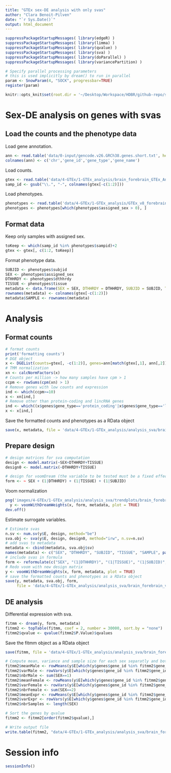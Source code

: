 ```yaml
---
title: "GTEx sex-DE analysis with only svas"
author: "Clara Benoit-Pilven"
date: "`r Sys.Date()`"
output: html_document
---
```


```r
suppressPackageStartupMessages( library(edgeR) )
suppressPackageStartupMessages( library(limma) )
suppressPackageStartupMessages( library(qvalue) )
suppressPackageStartupMessages( library(sva) )
suppressPackageStartupMessages( library(doParallel) )
suppressPackageStartupMessages( library(variancePartition) )
```

```r
# Specify parallel processing parameters
# this is used implicitly by dream() to run in parallel
param <- SnowParam(4, "SOCK", progressbar=TRUE)
register(param)
```

```r
knitr::opts_knit$set(root.dir = '~/Desktop/Workspace/HDBR/github-repo/sexDE_prenatal_brain/')
```

# Sex-DE analysis on genes with svas

## Load the counts and the phenotype data

Load gene annotation.

```r
ann <- read.table('data/0-input/gencode.v26.GRCh38.genes.short.txt', header=FALSE)
colnames(ann) <- c('chr','gene_id','gene_type','gene_name')
```

Load counts.

```r
gtex <- read.table('data/4-GTEx/1-GTEx_analysis/brain_forebrain_GTEx_Analysis_2017-06-05_v8_RNASeQCv1.1.9_gene_reads.txt.gz', header=TRUE)
samp_id <- gsub("\\.", "-", colnames(gtex[-c(1:2)]))
```

Load phenotypes.

```r
phenotypes <- read.table('data/4-GTEx/1-GTEx_analysis/GTEx_v8_forebrain_formated_phenotype.txt', header=TRUE)
phenotypes <- phenotypes[which(phenotypes$assigned_sex > 0), ]
```


## Format data

Keep only samples with assigned sex.

```r
toKeep <- which(samp_id %in% phenotypes$sampid)+2
gtex <- gtex[, c(1:2, toKeep)]
```

Format phenotype data.

```r
SUBJID <- phenotypes$subjid
SEX <- phenotypes$assigned_sex
DTHHRDY <- phenotypes$dthhrdy 
TISSUE <- phenotypes$tissue
metadata <- data.frame(SEX = SEX, DTHHRDY = DTHHRDY, SUBJID = SUBJID, TISSUE = TISSUE)
rownames(metadata) <- colnames(gtex[-c(1:2)])
metadata$SAMPLE <- rownames(metadata)
```


# Analysis

## Format counts

```r
# format counts
print('formatting counts')
# DGE object
x <- DGEList(counts=gtex[, -c(1:2)], genes=ann[match(gtex[,1], ann[,2]),])
# TMM normalization
xn <- calcNormFactors(x)
# Counts per million -> how many samples have cpm > 1
ccpm <- rowSums(cpm(xn) > 1)
# Remove genes with low counts and expression
ind <- which(ccpm>=10)
x <- xn[ind,]
# Remove other than protein-coding and lincRNA genes
ind <- which((x$genes$gene_type=='protein_coding'|x$genes$gene_type=='lincRNA'))
x <- x[ind,]
```

Save the formatted counts and phenotypes as a RData object
```r
save(x, metadata, file = 'data/4-GTEx/1-GTEx_analysis/analysis_sva/brain_forebrain_v8_dream_counts_phenotypes_sva.RData')
```

## Prepare design

```r
# design matrices for sva computation
design <- model.matrix(~SEX+DTHHRDY+TISSUE)
design0 <- model.matrix(~DTHHRDY+TISSUE)

# design for voomDream (the variable to be tested must be a fixed effect)
form <- ~ SEX + (1|DTHHRDY) + (1|TISSUE) + (1|SUBJID)
```

Voom normalization

```r
png('images/4-GTEx/1-GTEx_analysis/analysis_sva/trendplots/brain_forebrain_v8_VoomDream_fit_sva.png')
  y <- voomWithDreamWeights(x, form, metadata, plot = TRUE)
dev.off()
```

Estimate surrogate variables.

```r
# Estimate svas
n.sv <- num.sv(y$E, design, method="be")
sva.obj <- sva(y$E, design, design0, method="irw", n.sv=n.sv)
# add svas to metadata
metadata <- cbind(metadata, sva.obj$sv)
names(metadata) <- c("SEX", "DTHHRDY", "SUBJID", "TISSUE", "SAMPLE", paste0("X", 1:n.sv))
# include svas in formula
form <- reformulate(c("SEX", "(1|DTHHRDY)", "(1|TISSUE)", "(1|SUBJID)", paste0("X", 1:n.sv)))
# Redo voom with new design matrix
y <- voomWithDreamWeights(x, form, metadata, plot = TRUE)
# save the formatted counts and phenotypes as a RData object
save(y, metadata, sva.obj, form,
     file = 'data/4-GTEx/1-GTEx_analysis/analysis_sva/brain_forebrain_v8_dream_counts_voom_phenotypes_sva.RData')
```


## DE analysis

Differential expression with sva.

```r
fitmm <- dream(y, form, metadata)
fitmm2 <- topTable(fitmm, coef = 2, number = 30000, sort.by = "none") 
fitmm2$qvalue <- qvalue(fitmm2$P.Value)$qvalues
```

Save the fitmm object as a RData object

```r
save(fitmm, file = 'data/4-GTEx/1-GTEx_analysis/analysis_sva/brain_forebrain_v8_fitmm_dream_sva.RData')
```


```r
# Compute mean, variance and sample size for each sex separatly and both sex at the same time
fitmm2$meanMale <- rowMeans(y$E[which(y$genes$gene_id %in% fitmm2$gene_id), SEX==1])
fitmm2$varMale <- rowVars(y$E[which(y$genes$gene_id %in% fitmm2$gene_id),SEX==1])
fitmm2$nbrMale <- sum(SEX==1)
fitmm2$meanFemale <- rowMeans(y$E[which(y$genes$gene_id %in% fitmm2$gene_id),SEX==2])
fitmm2$varFemale <- rowVars(y$E[which(y$genes$gene_id %in% fitmm2$gene_id), SEX==2])
fitmm2$nbrFemale <- sum(SEX==2)
fitmm2$meanExpr <- rowMeans(y$E[which(y$genes$gene_id %in% fitmm2$gene_id), ])
fitmm2$varExpr <- rowVars(y$E[which(y$genes$gene_id %in% fitmm2$gene_id), ])
fitmm2$nbrSamples <- length(SEX)

# Sort the genes by qvalue
fitmm2 <- fitmm2[order(fitmm2$qvalue),]

# Write output file
write.table(fitmm2, "data/4-GTEx/1-GTEx_analysis/analysis_sva/brain_forebrain_v8_VoomDream_topTable_with_sva_ind.txt", col.names=TRUE, row.names=F, quote=F)
```

# Session info

```r
sessionInfo()
```
